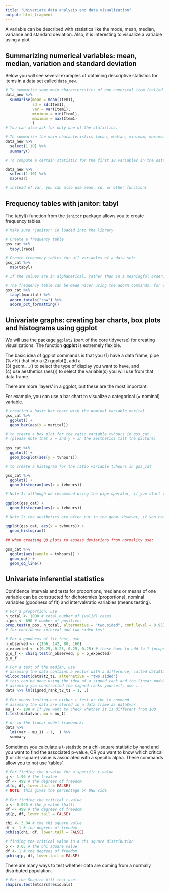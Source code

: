 ```yaml
---
title: "Univariate data analysis and data visualization"
output: html_fragment
---
```


A variable can be described with statistics like the mode, mean, median, variance and standard deviation. Also, it is interesting to visualize a variable using a plot.

## Summarizing numerical variables: mean, median, variation and standard deviation

Below you will see several examples of obtaining descriptive statistics for items in a data set called `data_new`.

```r

# To summarise some main characteristics of one numerical item (called Item1):
data_new %>% 
  summarise(mean = mean(Item1),
            sd = sd(Item1),
            var = var(Item1),
            minimum = min(Item1),
            maximum = max(Item1)
            )
# You can also ask for only one of the statistics.

# To summarize the main characteristics (mean, median, minimum, maximum, Q1, Q3 and number of missings) of multiple variables (in this example: the first 10 variables) in the data set:
data_new %>% 
  select(1:10) %>%
  summary()           

# To compute a certain statistic for the first 10 variables in the data set, you can also use the map() function:

data_new %>%
  select(1:10) %>%
  map(var)

# instead of var, you can also use mean, sd, or other functions

```


## Frequency tables with janitor: tabyl

The tabyl() function from the `janitor` package allows you to create frequency tables.

```r

# Make sure 'janitor' in loaded into the library

# Create a frequency table
gss_cat %>%
  tabyl(race)

# Create frequency tables for all variables of a data set:
gss_cat %>%
  map(tabyl)

# If the values are in alphabetical, rather than in a meaningful order, make sure the variable is stored as an 'ordered factor' (see chapter 2).

# The frequency table can be made nicer using the adorn commands, for example:
gss_cat %>%
  tabyl(marital) %>%
  adorn_totals("row") %>%
  adorn_pct_formatting()

```

## Univariate graphs: creating bar charts, box plots and histograms using ggplot

We will use the package `ggplot2` (part of the core tidyverse) for creating visualizations. The function **ggplot** is extremely flexible.

The basic idea of ggplot commands is that you 
(1) have a data frame, pipe (%>%) that into a 
(2) ggplot(), add a  
(3) geom_...() to select the type of display you want to have, and  
(4) use aesthetics (aes()) to select the variable(s) you will use from that data frame.

There are more 'layers' in a ggplot, but these are the most important.

For example, you can use a bar chart to visualize a categorical (= nominal) variable. 

```r

# creating a basic bar chart with the nominal variable marital
gss_cat %>% 
  ggplot() +
  geom_bar(aes(x = marital))

# to create a box plot for the ratio variable tvhours in gss_cat 
# (please note that x = and y = in the aesthetics tilt the picture)

gss_cat %>% 
  ggplot() +
  geom_boxplot(aes(y = tvhours))

# to create a histogram for the ratio variable tvhours in gss_cat

gss_cat %>% 
  ggplot() +
  geom_histogram(aes(x = tvhours))

# Note 1: although we recommend using the pipe operator, if you start visualizing data from different objects in one plot, it may be wise to put the data inside the ggplot function:

ggplot(gss_cat) +
  geom_histogram(aes(x = tvhours))

# Note 2: the aesthetics are often put in the geom. However, if you combine different geom's (scatter and line, for example) displaying the same variables, it is more efficient putting the aesthetics in the general ggplot function too:

ggplot(gss_cat, aes(x = tvhours)) +
  geom_histogram()
  
## when creating QQ plots to assess deviations from normality use:

gss_cat %>% 
  ggplot(aes(sample = tvhours)) +
  geom_qq() +
  geom_qq_line()

```
  
## Univariate inferential statistics

Confidence intervals and tests for proportions, medians or means of one variable can be constructed for dichotomies (proportions), nominal variables (goodness of fit) and interval/ratio variables (means testing).

```r

# For a proportion, use
n_total <- 1000 # total number of (valid) cases
n_pos <- 690 # number of positives
prop.test(n_pos, n_total, alternative = "two.sided", conf.level = 0.95) 
# for confidence interval and two sided test

# For a goodness of fit test, use
n_observed <- c(166, 142, 80, 160)
p_expected <- c(0.25, 0.25, 0.25, 0.25) # these have to add to 1 (proportions)
g_o_f <- chisq.test(n_observed, p = p_expected)
g_o_f

# For a test of the median, use
# assuming the data contains a vector with a difference, called data$t2_t1
wilcox.test(data$t2_t1, alternative = "two.sided")
# this can be done using the idea of a signed rank and the linear model too.
# assuming you constructed the signed ranks yourself, use ...
data %>% lm(signed_rank_t2_t1 ~ 1, .)

# For means testing use either t.test or the lm command
# assuming the data are stored in a data frame as data$var
mu_1 <- 100 # if you want to check whether it is different from 100
t.test(data$var, mu = mu_1)

# or in the linear model framework:
data %>% 
  lm((var - mu_1) ~ 1, .) %>% 
  summary

```

Sometimes you calculate a t-statistic or a chi-square statistic by hand and you want to find the associated p-value, OR you want to know which critical (t or chi-square) value is associated with a specific alpha. These commands allow you to not use 'tables'.

```r
# For finding the p-value for a specific t-value
q <- 1.96 # the t-value
df <- 499 # the degrees of freedom
pt(q, df, lower.tail = FALSE)
# NOTE: this gives the percentage on ONE side

# For finding the critical t-value
p <- 0.025 # the p value (half)
df <- 499 # the degrees of freedom
qt(p, df, lower.tail = FALSE)

chi <- 3.84 # the chi square value
df <- 1 # the degrees of freedom
pchisq(chi, df, lower.tail = FALSE)

# finding the critical value in a chi square distribution
p <- 0.05 # the chi square value
df <- 1 # the degrees of freedom
qchisq(p, df, lower.tail = FALSE)

```

There are many ways to test whether data are coming from a normally distributed population.

```r

# For the Shapiro-Wilk test use:
shapiro.test(mtcars$residuals)

```
